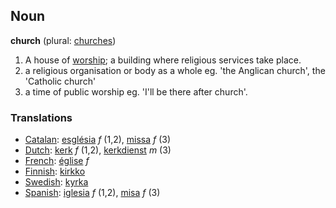 ==Noun==

'''church''' (plural: [[churches]])

#A house of [[worship]]; a building where religious services take place.
#a religious organisation or body as a whole eg. 'the Anglican church', the 'Catholic church'
#a time of public worship eg. 'I'll be there after church'.

===Translations===
*[[Catalan]]: [[església]] ''f'' (1,2), [[missa]] ''f'' (3)
*[[Dutch]]: [[kerk]] ''f'' (1,2), [[kerkdienst]] ''m'' (3)
*[[French]]: [[église]] ''f''
*[[Finnish]]: [[kirkko]]
*[[Swedish]]: [[kyrka]]
*[[Spanish]]: [[iglesia]] ''f'' (1,2), [[misa]] ''f'' (3)